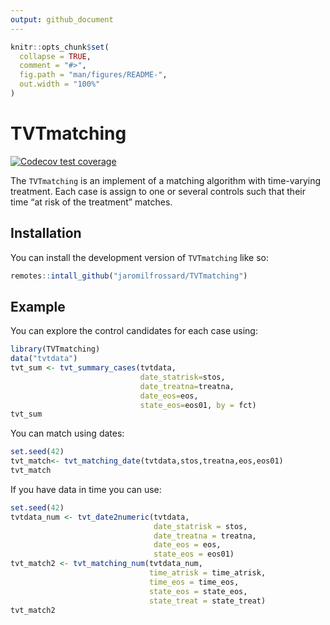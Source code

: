 ```yaml
---
output: github_document
---
```


<!-- README.md is generated from README.Rmd. Please edit that file -->

```r
knitr::opts_chunk$set(
  collapse = TRUE,
  comment = "#>",
  fig.path = "man/figures/README-",
  out.width = "100%"
)
```

# TVTmatching

<!-- badges: start -->
[![Codecov test coverage](https://codecov.io/gh/jaromilfrossard/TVTmatching/branch/master/graph/badge.svg)](https://app.codecov.io/gh/jaromilfrossard/TVTmatching?branch=master)
<!-- badges: end -->

The `TVTmatching` is an implement of a matching algorithm with time-varying treatment. Each case is assign to one or several controls such that their time "at risk of the treatment" matches.

## Installation

You can install the development version of `TVTmatching` like so:

``` r
remotes::intall_github("jaromilfrossard/TVTmatching")
```

## Example

You can explore the control candidates for each case using:

```r
library(TVTmatching)
data("tvtdata")
tvt_sum <- tvt_summary_cases(tvtdata,
                             date_statrisk=stos,
                             date_treatna=treatna,
                             date_eos=eos,
                             state_eos=eos01, by = fct)
tvt_sum
```

You can match using dates:

```r
set.seed(42)
tvt_match<- tvt_matching_date(tvtdata,stos,treatna,eos,eos01)
tvt_match
```

If you have data in time you can use:

```r
set.seed(42)
tvtdata_num <- tvt_date2numeric(tvtdata,
                                date_statrisk = stos,
                                date_treatna = treatna,
                                date_eos = eos,
                                state_eos = eos01)
tvt_match2 <- tvt_matching_num(tvtdata_num,
                               time_atrisk = time_atrisk,
                               time_eos = time_eos,
                               state_eos = state_eos,
                               state_treat = state_treat)
tvt_match2
```
